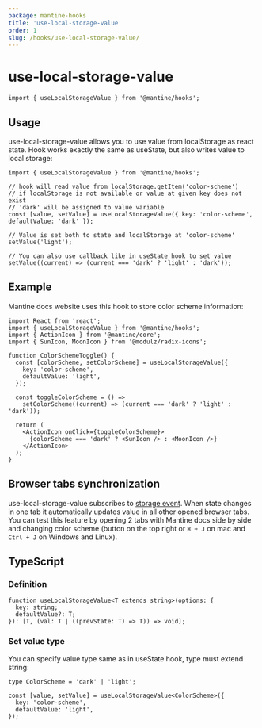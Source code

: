 ```yaml
---
package: mantine-hooks
title: 'use-local-storage-value'
order: 1
slug: /hooks/use-local-storage-value/
---
```


# use-local-storage-value

<PageHeader
  source="mantine-hooks/src/use-local-storage-value/use-local-storage-value.ts"
  docs="hooks/use-local-storage-value.mdx"
  package="@mantine/hooks"
/>

```tsx
import { useLocalStorageValue } from '@mantine/hooks';
```

## Usage

use-local-storage-value allows you to use value from localStorage as react state.
Hook works exactly the same as useState, but also writes value to local storage:

```tsx
import { useLocalStorageValue } from '@mantine/hooks';

// hook will read value from localStorage.getItem('color-scheme')
// if localStorage is not available or value at given key does not exist
// 'dark' will be assigned to value variable
const [value, setValue] = useLocalStorageValue({ key: 'color-scheme', defaultValue: 'dark' });

// Value is set both to state and localStorage at 'color-scheme'
setValue('light');

// You can also use callback like in useState hook to set value
setValue((current) => (current === 'dark' ? 'light' : 'dark'));
```

## Example

Mantine docs website uses this hook to store color scheme information:

```tsx
import React from 'react';
import { useLocalStorageValue } from '@mantine/hooks';
import { ActionIcon } from '@mantine/core';
import { SunIcon, MoonIcon } from '@modulz/radix-icons';

function ColorSchemeToggle() {
  const [colorScheme, setColorScheme] = useLocalStorageValue({
    key: 'color-scheme',
    defaultValue: 'light',
  });

  const toggleColorScheme = () =>
    setColorScheme((current) => (current === 'dark' ? 'light' : 'dark'));

  return (
    <ActionIcon onClick={toggleColorScheme}>
      {colorScheme === 'dark' ? <SunIcon /> : <MoonIcon />}
    </ActionIcon>
  );
}
```

## Browser tabs synchronization

use-local-storage-value subscribes to [storage event](https://developer.mozilla.org/en-US/docs/Web/API/Window/storage_event).
When state changes in one tab it automatically updates value in all other opened browser tabs.
You can test this feature by opening 2 tabs with Mantine docs side by side and changing color scheme
(button on the top right or `⌘ + J` on mac and `Ctrl + J` on Windows and Linux).

## TypeScript

### Definition

```tsx
function useLocalStorageValue<T extends string>(options: {
  key: string;
  defaultValue?: T;
}): [T, (val: T | ((prevState: T) => T)) => void];
```

### Set value type

You can specify value type same as in useState hook, type must extend string:

```tsx
type ColorScheme = 'dark' | 'light';

const [value, setValue] = useLocalStorageValue<ColorScheme>({
  key: 'color-scheme',
  defaultValue: 'light',
});
```
